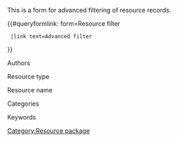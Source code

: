 <noinclude>
This is a form for advanced filtering of resource records.

{{#queryformlink: form=Resource filter
  |link text=<span class="mw-ui-button">Advanced filter</span>
}}
[[Category:Resource package]]
</noinclude><includeonly>
{{{info|query form at top}}}
{{{for template|Resource filter}}}
<div class="resource-form">
  <div class="resource-formfield">
    <div class="resource-formfield-label">Authors</div>
    <div class="resource-formfield-field">{{{field|Resource author|input type=tokens|values from property=Resource author|list|delimiter=;}}}</div>
  </div>
  <div class="resource-formfield">
    <div class="resource-formfield-label">Resource type</div>
    <div class="resource-formfield-field">{{{field|Resource type|input type=tokens|values from property=Resource type|list|delimiter=;}}}</div>
  </div>
  <div class="resource-formfield">
    <div class="resource-formfield-label">Resource name</div>
    <div class="resource-formfield-field">{{{field|Resource name|input type=tokens|values from property=Resource name|list|delimiter=;}}}</div>
  </div>
  <div class="resource-formfield">
    <div class="resource-formfield-label">Categories</div>
    <div class="resource-formfield-field">{{{field|Resource category|input type=tokens|values from property=Resource category|list|delimiter=;}}}</div>
  </div>
  <div class="resource-formfield">
    <div class="resource-formfield-label">Keywords</div>
    <div class="resource-formfield-field">{{{field|Resource keyword|input type=tokens|values from property=Resource keyword|list|delimiter=;}}}</div>
  </div>
{{Resource custom lists|{{:Project:Resource custom lists}}}}
</div>
{{{end template}}}

{{{standard input|run query|label=Search}}}
</includeonly>
